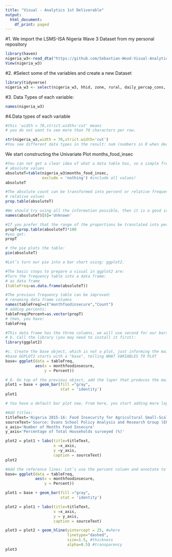 ```yaml
---
title: "Visual - Analytics 1st Deliverable"
output:
  html_document:
    df_print: paged
---
```


#1. We import the LSMS-ISA Nigeria Wave 3 Dataset from my personal repository
```r
library(haven)
nigeria_w3<-read_dta("https://github.com/Sebastian-Wood-Visual-Analytics/deliverable1/raw/main/Nigeria_GHS_W3_household_variables.dta")
View(nigeria_w3)
```

#2. #Select some of the variables and create a new Dataset
```r

library(tidyverse)
nigeria_w3 <- select(nigeria_w3, hhid, zone, rural, daily_percap_cons, months_food_insec)
```

#3. Data Types of each variable:
```r
names(nigeria_w3)
```

#4.Data types of each variable
```r
#this 'width = 70,strict.width='cut' means
# you do not want to see more than 70 characters per row.

str(nigeria_w3,width = 70,strict.width='cut')
#You see different data types in the result: num (numbers in R when decimal values are detected). The ones that say chr are strings. You see several variables identified as factor or ordered factor, which are categorical variables.
```


We start constructing the Univariate Plot months_food_insec
```r
#You can not get a clear idea of what a data table has, so a simple frequency table is the first tool to see what these nominal data are telling us:
# absolute values
absoluteT=table(nigeria_w3$months_food_insec,
                exclude = 'nothing') #include all values!
absoluteT

#The absolute count can be transformed into percent or relative frequencies:
# relative values
prop.table(absoluteT)

#We should try using all the information possible, then it is a good idea to label the missing values:
names(absoluteT)[8]='Unknown'

#If you prefer that the range of the proportions be translated into percents you can do:
propT=prop.table(absoluteT)*100
#you get:
propT

# the pie plots the table:
pie(absoluteT)

#Let’s turn our pie into a bar chart using: ggplot2.
```


```r
#The basic steps to prepare a visual in ggplot2 are: 
#Turn the frequency table into a data frame:
# as data frame
(tableFreq=as.data.frame(absoluteT))

#The previous frequency table can be improved:
# renaming data frame columns
names(tableFreq)=c("monthfoodinsecure","Count")
# adding percents:
tableFreq$Percent=as.vector(propT)
# then, you have:
tableFreq

#This data frame has the three columns, we will use second for our bars.
# b. Call the library (you may need to install it first):
library(ggplot2)

#c. Create the base object, which is not a plot, just informing the main variables:
#base GGPLOT2 starts with a "base", telling WHAT VARIABLES TO PLOT
base= ggplot(data = tableFreq, 
             aes(x = monthfoodinsecure,
                 y = Percent)) 

# D. On top of the previous object, add the layer that produces the main plots (the next layers will add or customize elements in the plot):
plot1 = base + geom_bar(fill ="gray",
                        stat = 'identity') 
plot1
```



```r
# You have a default bar plot now. From here, you start adding more layers that will change the default.

#Add titles:
titleText='Nigeria 2015-16: Food Insecurity for Agricultural Small-Scale Producers'
sourceText='Source: Evans School Policy Analysis and Research Group (EPAR).'
x_axis='Number of Months Food Insecure'
y_axis='Percentage of Total Households surveyed (%)'

plot2 = plot1 + labs(title=titleText,
                     x =x_axis,
                     y =y_axis,
                     caption = sourceText) 
plot2

#Add the reference lines: Let’s use the percent column and annotate to show a particular value:
base= ggplot(data = tableFreq, 
             aes(x = monthfoodinsecure,
                 y = Percent)) 

plot1 = base + geom_bar(fill ="gray",
                        stat = 'identity') 

plot2 = plot1 + labs(title=titleText,
                     x =x_axis, 
                     y = y_axis,
                     caption = sourceText)

plot3 = plot2 + geom_hline(yintercept = 25, #where
                           linetype="dashed", 
                           size=1.5, #thickness
                           alpha=0.5) #transparency
plot3
```

